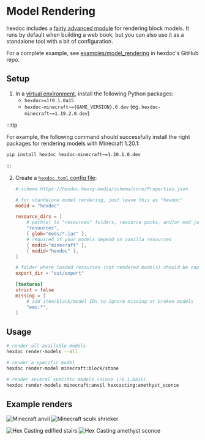 # Model Rendering

hexdoc includes a [fairly advanced module](../../textures) for rendering block models. It runs by default when building a web book, but you can also use it as a standalone tool with a bit of configuration.

For a complete example, see [examples/model_rendering](https://github.com/hexdoc-dev/hexdoc/tree/main/examples/model_rendering) in hexdoc's GitHub repo.

## Setup

1. In a [virtual environment](https://packaging.python.org/en/latest/guides/installing-using-pip-and-virtual-environments/#create-and-use-virtual-environments), install the following Python packages:
   - `hexdoc>=1!0.1.0a15`
   - `hexdoc-minecraft~={GAME_VERSION}.0.dev` (eg. `hexdoc-minecraft~=1.19.2.0.dev`)

:::tip

For example, the following command should successfully install the right packages for rendering models with Minecraft 1.20.1:

```
pip install hexdoc hexdoc-minecraft~=1.20.1.0.dev
```

:::

2. Create a [`hexdoc.toml` config file](../../configuration):

   ```toml title="hexdoc.toml"
   #:schema https://hexdoc.hexxy.media/schema/core/Properties.json

   # for standalone model rendering, just leave this as "hexdoc"
   modid = "hexdoc"

   resource_dirs = [
       # path(s) to "resources" folders, resource packs, and/or mod jars where your models and textures are located
       "resources",
       { glob="mods/*.jar" },
       # required if your models depend on vanilla resources
       { modid="minecraft" },
       { modid="hexdoc" },
   ]

   # folder where loaded resources (not rendered models) should be copied to
   export_dir = "out/export"

   [textures]
   strict = false
   missing = [
       # add item/block/model IDs to ignore missing or broken models
       "emi:*",
   ]
   ```

## Usage

```sh
# render all available models
hexdoc render-models --all

# render a specific model
hexdoc render-model minecraft:block/stone

# render several specific models (since 1!0.1.0a16)
hexdoc render-models minecraft:anvil hexcasting:amethyst_sconce
```

## Example renders

![Minecraft anvil](anvil.png)
![Minecraft sculk shrieker](sculk_shrieker.png)

![Hex Casting edified stairs](edified_stairs.png)
![Hex Casting amethyst sconce](amethyst_sconce.png)
